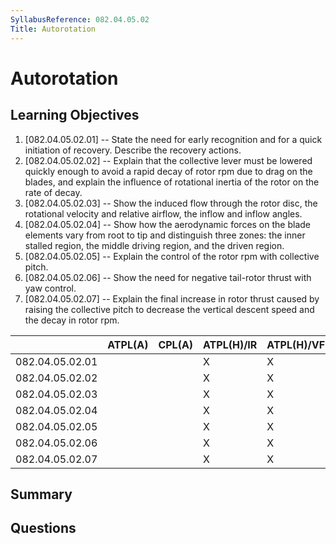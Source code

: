 ```yaml
---
SyllabusReference: 082.04.05.02
Title: Autorotation
---
```


# Autorotation

## Learning Objectives

1. [082.04.05.02.01] -- State the need for early recognition and for a quick initiation of recovery. Describe the recovery actions.
2. [082.04.05.02.02] -- Explain that the collective lever must be lowered quickly enough to avoid a rapid decay of rotor rpm due to drag on the blades, and explain the influence of rotational inertia of the rotor on the rate of decay.
3. [082.04.05.02.03] -- Show the induced flow through the rotor disc, the rotational velocity and relative airflow, the inflow and inflow angles.
4. [082.04.05.02.04] -- Show how the aerodynamic forces on the blade elements vary from root to tip and distinguish three zones: the inner stalled region, the middle driving region, and the driven region.
5. [082.04.05.02.05] -- Explain the control of the rotor rpm with collective pitch.
6. [082.04.05.02.06] -- Show the need for negative tail-rotor thrust with yaw control.
7. [082.04.05.02.07] -- Explain the final increase in rotor thrust caused by raising the collective pitch to decrease the vertical descent speed and the decay in rotor rpm.


|                 | ATPL(A) | CPL(A) | ATPL(H)/IR | ATPL(H)/VFR | CPL(H) | IR | CBIR(A) |
|-----------------|---------|--------|------------|-------------|--------|----|---------|
| 082.04.05.02.01 |         |        |      X     |      X      |   X    |    |         |
| 082.04.05.02.02 |         |        |      X     |      X      |   X    |    |         |
| 082.04.05.02.03 |         |        |      X     |      X      |   X    |    |         |
| 082.04.05.02.04 |         |        |      X     |      X      |   X    |    |         |
| 082.04.05.02.05 |         |        |      X     |      X      |   X    |    |         |
| 082.04.05.02.06 |         |        |      X     |      X      |   X    |    |         |
| 082.04.05.02.07 |         |        |      X     |      X      |   X    |    |         |

## Summary

## Questions
